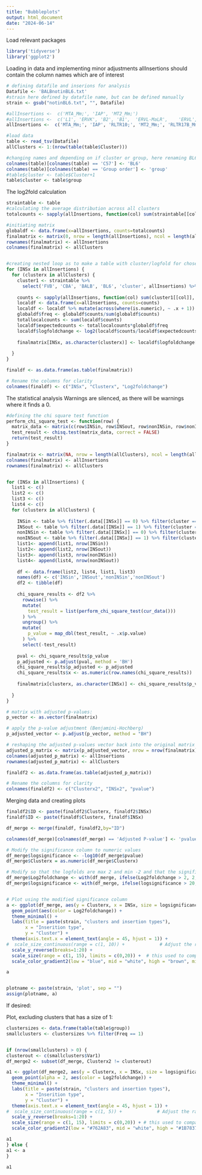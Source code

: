 ---
title: "Bubbleplots"
output: html_document
date: "2024-06-14"
---

Load relevant packages
```{r setup, include=FALSE}
library('tidyverse')
library('ggplot2')
```

Loading in data and implementing minor adjustments
allInsertions should contain the column names which are of interest
```{r}
# defining datafile and inserions for analysis
Datafile <- 'BALBnotinBL6.txt'
#strain here defined by datafile name, but can be defined manually
strain <- gsub("notinBL6.txt", "", Datafile)

#allInsertions <-  c('MTA_Mm;', 'IAP', 'MT2_Mm;')
#allInsertions <-  c('L1', 'ERVK', 'B2', 'B1',	'ERVL-MaLR',	'ERVL', 'ERV1', 'B4')
allInsertions <-  c('MTA_Mm;', 'IAP', 'RLTR10;', 'MT2_Mm;', 'RLTR17B_Mm;')

#load data
table <- read_tsv(Datafile)
allClusters <- 1:(nrow(table(table$Cluster)))

#changing names and depending on if cluster or group, here renaming BL6 and utilizing the group column as cluster representative
colnames(table)[colnames(table) == 'C57'] <- 'BL6'
colnames(table)[colnames(table) == 'Group order'] <- 'group'
#table$cluster <- table$Cluster+1   
table$cluster <- table$group

```


The log2fold calculation
```{r}
straintable <- table
#calculating the average distribution across all clusters
totalcounts <- sapply(allInsertions, function(col) sum(straintable[[col]], na.rm = FALSE))

#initiating matrix
globaldf <- data.frame(x=allInsertions, counts=totalcounts)
finalmatrix <- matrix(0, nrow = length(allInsertions), ncol = length(allClusters))
rownames(finalmatrix) <- allInsertions
colnames(finalmatrix) <- allClusters


#creating nested loop as to make a table with cluster/logfold for chosen strain
for (INSx in allInsertions) {
  for (clusterx in allClusters) {
    cluster1 <- straintable %>% 
      select('FVB', 'CBA', 'BALB', 'BL6', 'cluster', allInsertions) %>% filter(cluster == clusterx )
    
    counts <- sapply(allInsertions, function(col) sum(cluster1[[col]], na.rm = FALSE))
    localdf <- data.frame(x=allInsertions, counts=counts)
    localdf <- localdf %>% mutate(across(where(is.numeric), ~ .x + 1)) #adding 1 to every value to avoid 0
    globaldf$freq <- globaldf$counts/sum(globaldf$counts)
    totallocalcounts <- sum(localdf$counts)
    localdf$expectedcounts <- totallocalcounts*globaldf$freq
    localdf$logfoldchange <- log2(localdf$counts/localdf$expectedcounts)
    
    finalmatrix[INSx, as.character(clusterx)] <- localdf$logfoldchange[which(localdf$x == INSx)]
    
  }
}

finaldf <- as.data.frame(as.table(finalmatrix))

# Rename the columns for clarity
colnames(finaldf) <- c("INSx", "Clusterx", "Log2foldchange")

```

The statistical analysis 
Warnings are silenced, as there will be warnings where it finds a 0.
```{r, warning=FALSE}

#defining the chi square test function
perform_chi_square_test <- function(row) {
  matrix_data <- matrix(c(row$INSin, row$INSout, row$nonINSin, row$nonINSout), nrow = 2, byrow = TRUE)
  test_result <- chisq.test(matrix_data, correct = FALSE)
  return(test_result)
}

finalmatrix <- matrix(NA, nrow = length(allClusters), ncol = length(allInsertions))
colnames(finalmatrix) <- allInsertions
rownames(finalmatrix) <- allClusters


for (INSx in allInsertions) {
  list1 <- c()
  list2 <- c()
  list3 <- c()
  list4 <- c()
  for (clusterx in allClusters) {
    
    INSin <- table %>% filter(.data[[INSx]] == 0) %>% filter(cluster == clusterx) 
    INSout <- table %>% filter(.data[[INSx]] == 1) %>% filter(cluster == clusterx) 
    nonINSin <- table %>% filter(.data[[INSx]] == 0) %>% filter(cluster != clusterx) 
    nonINSout <- table %>% filter(.data[[INSx]] == 1) %>% filter(cluster != clusterx)
    list1<- append(list1, nrow(INSin))
    list2<- append(list2, nrow(INSout))
    list3<- append(list3, nrow(nonINSin))
    list4<- append(list4, nrow(nonINSout))
    
    df <- data.frame(list2, list4, list1, list3)
    names(df) <- c('INSin','INSout','nonINSin','nonINSout')
    df2 <- tibble(df)
    
    chi_square_results <- df2 %>% 
      rowwise() %>% 
      mutate(
        test_result = list(perform_chi_square_test(cur_data()))
      ) %>% 
      ungroup() %>% 
      mutate(
        p_value = map_dbl(test_result, ~ .x$p.value)
      ) %>% 
      select(-test_result)
    
    pval <- chi_square_results$p_value
    p_adjusted <- p.adjust(pval, method = 'BH')
    chi_square_results$p_adjusted <- p_adjusted
    chi_square_results$x <- as.numeric(row.names(chi_square_results))
    
    finalmatrix[clusterx, as.character(INSx)] <- chi_square_results$p_value[which(chi_square_results$x == clusterx)]
    
  }
}

# matrix with adjusted p-values:
p_vector <- as.vector(finalmatrix)

# apply the p-value adjustment (Benjamini-Hochberg)
p_adjusted_vector <- p.adjust(p_vector, method = "BH")

# reshaping the adjusted p-values vector back into the original matrix dimensions
adjusted_p_matrix <- matrix(p_adjusted_vector, nrow = nrow(finalmatrix), ncol = ncol(finalmatrix))
colnames(adjusted_p_matrix) <- allInsertions
rownames(adjusted_p_matrix) <- allClusters

finaldf2 <- as.data.frame(as.table(adjusted_p_matrix))

# Rename the columns for clarity
colnames(finaldf2) <- c("Clusterx2", "INSx2", "pvalue")

```



Merging data and creating plots
```{r}
finaldf2$ID <- paste(finaldf2$Clusterx, finaldf2$INSx)
finaldf$ID <- paste(finaldf$Clusterx, finaldf$INSx)

df_merge <- merge(finaldf, finaldf2,by="ID") 

colnames(df_merge)[colnames(df_merge) == 'Adjusted P-value'] <- 'pvalue'

# Modify the significance column to numeric values
df_merge$logsignificance <- -log10(df_merge$pvalue)
df_merge$Clusterx = as.numeric(df_merge$Clusterx)

# Modify so that the logfolds are max 2 and min -2 and that the significance is maximum 20
df_merge$Log2foldchange <- with(df_merge, ifelse(Log2foldchange > 2, 2, ifelse(Log2foldchange < -2, -2, Log2foldchange)))
df_merge$logsignificance <- with(df_merge, ifelse(logsignificance > 20, 20, logsignificance))


# Plot using the modified significance column
a <- ggplot(df_merge, aes(y = Clusterx, x = INSx, size = logsignificance)) +
  geom_point(aes(color = Log2foldchange)) +
  theme_minimal() +
  labs(title = paste(strain, "clusters and insertion types"),
       x = "Inserition type",
       y = "Cluster") +
  theme(axis.text.x = element_text(angle = 45, hjust = 1)) +
#  scale_size_continuous(range = c(1, 10)) +             # Adjust the range to control the size of the points for only one plot
  scale_y_reverse(breaks=1:20) +
  scale_size(range = c(1, 15), limits = c(0,20)) +  # this used to compare between plots. to make them comparable, range decides size and limits decides top value
  scale_color_gradient2(low = "blue", mid = "white", high = "brown", midpoint = 0) #Limit sets the top and bottom, but values that falls outside this category will be grey

a


plotname <- paste(strain, 'plot', sep = "")
assign(plotname, a)


```

If desired:

Plot, excluding clusters that has a size of 1:

```{r}
clustersizes <- data.frame(table(table$group))
smallclusters <- clustersizes %>% filter(Freq == 1)


if (nrow(smallclusters) > 0) {
clusterout <- c(smallclusters$Var1)
df_merge2 <- subset(df_merge, Clusterx2 != clusterout)

a1 <- ggplot(df_merge2, aes(y = Clusterx, x = INSx, size = logsignificance)) +
  geom_point(alpha = 2, aes(color = Log2foldchange)) +
  theme_minimal() +
  labs(title = paste(strain, "clusters and insertion types"),
       x = "Inserition type",
       y = "Cluster") +
  theme(axis.text.x = element_text(angle = 45, hjust = 1)) +
#  scale_size_continuous(range = c(1, 5)) +             # Adjust the range to control the size of the points for only one plot
  scale_y_reverse(breaks=1:20) +
  scale_size(range = c(1, 15), limits = c(0,20)) + # this used to compare between plots. to make them comparable, range decides size and limits decides top value
  scale_color_gradient2(low = "#762A83", mid = "white", high = "#1B7837", midpoint = 0, limits = c(-2, 2))

a1
} else {
a1 <- a
}

a1

```


